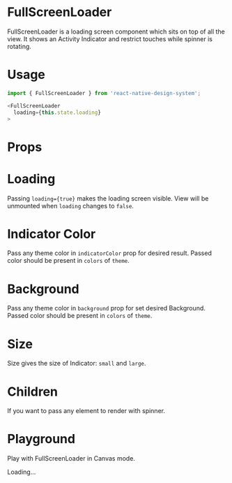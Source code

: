 
<Meta title="FullScreenLoader" component={FullScreenLoader} />

# FullScreenLoader

FullScreenLoader is a loading screen component which sits on top of all the view. It shows an Activity Indicator and restrict touches while spinner is rotating.

# Usage

```js
import { FullScreenLoader } from 'react-native-design-system';

<FullScreenLoader
  loading={this.state.loading}
>
```

# Props

<Props of={FullScreenLoader} />

# Loading

Passing `loading={true}` makes the loading screen visible. View will be unmounted when `loading` changes to `false`.

# Indicator Color

Pass any theme color in `indicatorColor` prop for desired result. Passed color should be present in `colors` of `theme`.

# Background

Pass any theme color in `background` prop for set desired Background. Passed color should be present in `colors` of `theme`.

# Size

Size gives the size of Indicator: `small` and `large`.

# Children

If you want to pass any element to render with spinner.

# Playground

Play with FullScreenLoader in Canvas mode.

<Preview>
  <Story name="playground" parameters={{decorators: [withKnobs]}}>
    <View style={{height: 480, width: 270, borderWidth: 1}}>
      <FullScreenLoader
        loading={boolean('loading', true)}
        size={select('size', ['small', 'large'])}
        background={select('background', ['bg300', 'bg200', 'bg100'], 'bg300')}
        indicatorColor={color('indicatorColor', '#1e88e5')}>
        <Text>Loading...</Text>
      </FullScreenLoader>
    </View>
  </Story>
</Preview>
